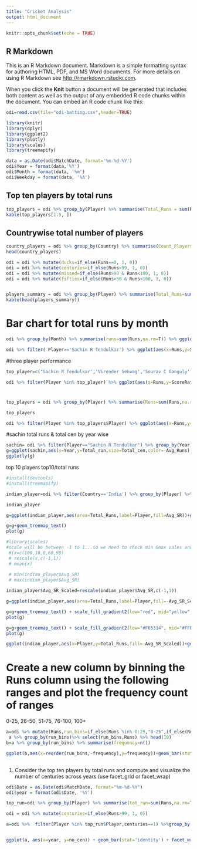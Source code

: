---
title: "Cricket Analysis"
output: html_document
---

```{r setup, include=FALSE}
knitr::opts_chunk$set(echo = TRUE)

```

## R Markdown

This is an R Markdown document. Markdown is a simple formatting syntax for authoring HTML, PDF, and MS Word documents. For more details on using R Markdown see <http://rmarkdown.rstudio.com>.

When you click the **Knit** button a document will be generated that includes both content as well as the output of any embedded R code chunks within the document. You can embed an R code chunk like this:

```{r cars}
odi=read.csv(file="odi-batting.csv",header=TRUE)

library(knitr)
library(dplyr)
library(ggplot2)
library(plotly)
library(scales)
library(treemapify)
```

```{r}
data = as.Date(odi$MatchDate, format='%m-%d-%Y')
odi$Year = format(data,'%Y')
odi$Month = format(data, '%m')
odi$Weekday = format(data, '%A')

```

## Top ten players by total runs
```{r, message=FALSE, warning=FALSE}
top_players = odi %>% group_by(Player) %>% summarise(Total_Runs = sum(Runs, na.rm=TRUE), Country=first(Country)) %>% arrange(-Total_Runs)
kable(top_players[1:5, ])
```
## Countrywise total number of players
```{r, message=FALSE, warning=FALSE}
country_players = odi %>% group_by(Country) %>% summarise(Count_Players=n_distinct(Player)) %>% arrange(-Count_Players)
head(country_players)
```




```{r, message=FALSE, warning=FALSE}
odi = odi %>% mutate(ducks=if_else(Runs==0, 1, 0))
odi = odi %>% mutate(centuries=if_else(Runs>99, 1, 0))
odi = odi %>% mutate(missed=if_else(Runs>90 & Runs<100, 1, 0))
odi = odi %>% mutate(fifties=if_else(Runs>50 & Runs<100, 1, 0))


players_summary = odi %>% group_by(Player) %>% summarise(Total_Runs=sum(Runs, na.rm=TRUE), Centuries=sum(centuries, na.rm=TRUE ), ducks=sum(ducks, na.rm=TRUE), fifties=sum(fifties, na.rm=TRUE), Missed_Centuries=sum(missed, na.rm=TRUE)) %>% arrange(-Total_Runs)
kable(head(players_summary))
```
# Bar chart for total runs by month 

```{r}
odi %>% group_by(Month) %>% summarise(runs=sum(Runs,na.rm=T)) %>% ggplot(aes(x=Month,y=runs))+geom_bar(stat= "identity")
```

```{r}
odi %>% filter( Player=='Sachin R Tendulkar') %>% ggplot(aes(x=Runs,y=ScoreRate))+geom_point()+geom_smooth()
```

#three player performance
```{r}
top_player=c('Sachin R Tendulkar','Virender Sehwag','Sourav C Ganguly' )

odi %>% filter(Player %in% top_player) %>% ggplot(aes(x=Runs,y=ScoreRate,color=Player))+geom_smooth()
```

#
```{r}
top_players = odi %>% group_by(Player) %>% summarise(Runs=sum(Runs,na.rm=TRUE)) %>% arrange(-Runs) %>% head(10)

top_players

odi %>% filter(Player %in% top_players$Player) %>% ggplot(aes(x=Runs,y=ScoreRate,color=Player))+geom_smooth()
```

#sachin total runs & total cen by year wise

```{r}
sachin= odi %>% filter(Player=="Sachin R Tendulkar") %>% group_by(Year) %>% summarise(Total_run=sum(Runs),Total_cen=sum(centuries),Avg_Runs=mean(Runs,na.rm=TRUE)) 
g=ggplot(sachin,aes(x=Year,y=Total_run,size=Total_cen,color=-Avg_Runs))+geom_point()
ggplotly(g)

```

top 10 players top10/total runs

```{r}
#install(devtools)
#install(treemapify)

indian_player=odi %>% filter(Country=='India') %>% group_by(Player) %>% summarise(Total_Runs=sum(Runs,na.rm=TRUE),Avg_SR=mean(ScoreRate,na.rm=T)) %>% arrange(-Total_Runs) %>% head(50)

indian_player

g=ggplot(indian_player,aes(area=Total_Runs,label=Player,fill=Avg_SR))+geom_treemap()

g=g+geom_treemap_text()
plot(g)

#library(scales)
#scale will be between -1 to 1...so we need to check min &max vales and then fix the vales in b/w -1 to 1
 #(x=c(100,10,0,60,90)
 # rescale(x,c(-1,1))
 # mean(x)
  
 # min(indian_player$Avg_SR)
 # max(indian_player$Avg_SR)

indian_player$Avg_SR_Scaled=rescale(indian_player$Avg_SR,c(-1,1))

g=ggplot(indian_player,aes(area=Total_Runs,label=Player,fill=-Avg_SR_Scaled))+geom_treemap()

g=g+geom_treemap_text() + scale_fill_gradient2(low="red", mid="yellow",high="green")
plot(g)

g=g+geom_treemap_text() + scale_fill_gradient2(low="#F65314", mid="#FFBB00",high="#7CBB00")
plot(g)

```


```{r}
ggplot(indian_player,aes(x=Player,y=Total_Runs,fill=-Avg_SR_Scaled))+geom_bar(stat='identity')+scale_fill_gradient2(low="#F65314",mid="#FFBB00",high="#7CBB00")
```





# Create a new column by binning the Runs column using the following ranges and plot the frequency count of ranges
0-25, 26-50, 51-75, 76-100, 100+
```{r}
a=odi %>% mutate(Runs,run_bins=if_else(Runs %in% 0:25,"0-25",if_else(Runs %in% 26:50,"26-50",if_else(Runs %in% 51:75,"51-75",if_else(Runs %in% 76:100,"76-100","100+")))))
 a %>% group_by(run_bins)%>% select(run_bins,Runs) %>% head(10)
b=a %>% group_by(run_bins) %>% summarise(frequency=n())

ggplot(b,aes(x=reorder(run_bins,-frequency),y=frequency))+geom_bar(stat="identity")
                                                                   
```                                                            


#. Consider the top ten players by total runs and compute and visualize the number of centuries across years (use facet_grid or facet_wrap)

```{r}

odi$Date = as.Date(odi$MatchDate, format="%m-%d-%Y")
odi$year = format(odi$Date, '%Y')

top_run=odi %>% group_by(Player) %>% summarise(tot_run=sum(Runs,na.rm=T)) %>% arrange(-tot_run) %>% head(10)

odi = odi %>% mutate(centuries=if_else(Runs>99, 1, 0))

a=odi %>%  filter(Player %in% top_run$Player,centuries==1) %>%group_by(Player,year)  %>% summarise(no_cen=sum(centuries))


ggplot(a, aes(x=year, y=no_cen)) + geom_bar(stat='identity') + facet_wrap(~Player)


```














